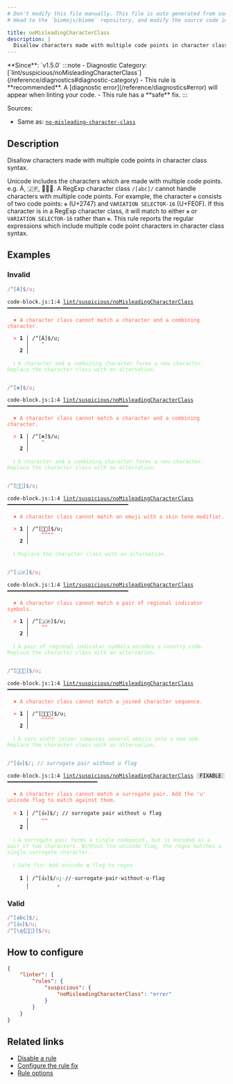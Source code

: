 ```yaml
---
# Don't modify this file manually. This file is auto generated from source, and you will lose your changes next time the website is built.
# Head to the `biomejs/biome` repository, and modify the source code in there.

title: noMisleadingCharacterClass
description: |
  Disallow characters made with multiple code points in character class syntax.
---
```


<Tabs>
<TabItem label="JavaScript (and super languages)" icon="seti:javascript">
**Since**: `v1.5.0`
:::note
- Diagnostic Category: [`lint/suspicious/noMisleadingCharacterClass`](/reference/diagnostics#diagnostic-category)
- This rule is **recommended**. A [diagnostic error](/reference/diagnostics#error) will appear when linting your code.
- This rule has a **safe** fix.
:::

Sources: 
- Same as: <a href="https://eslint.org/docs/latest/rules/no-misleading-character-class" target="_blank"><code>no-misleading-character-class</code></a>

## Description
Disallow characters made with multiple code points in character class syntax.

Unicode includes the characters which are made with multiple code points. e.g. Á, 🇯🇵, 👨‍👩‍👦.
A RegExp character class `/[abc]/` cannot handle characters with multiple code points.
For example, the character `❇️` consists of two code points: `❇` (U+2747) and `VARIATION SELECTOR-16` (U+FE0F).
If this character is in a RegExp character class, it will match to either `❇` or `VARIATION SELECTOR-16` rather than `❇️`.
This rule reports the regular expressions which include multiple code point characters in character class syntax.

## Examples

### Invalid

```js
/^[Á]$/u;
```

<pre class="language-text"><code class="language-text">code-block.js:1:4 <a href="https://biomejs.dev/linter/rules/no-misleading-character-class">lint/suspicious/noMisleadingCharacterClass</a> ━━━━━━━━━━━━━━━━━━━━━━━━━━━━━━━━━━━━━━━<br /><br />  <strong><span style="color: Tomato;">✖</span></strong> <span style="color: Tomato;">A character class cannot match a character and a combining character.</span><br />  <br />  <strong><span style="color: Tomato;">&gt;</span></strong> <strong>1 │ </strong>/^[Á]$/u;<br />   <strong>   │ </strong>   <strong><span style="color: Tomato;">^</span></strong><br />    <strong>2 │ </strong><br />  <br />  <strong><span style="color: lightgreen;">ℹ</span></strong> <span style="color: lightgreen;">A character and a combining character forms a new character. Replace the character class with an alternation.</span><br />  <br /></code></pre>

```js
/^[❇️]$/u;
```

<pre class="language-text"><code class="language-text">code-block.js:1:4 <a href="https://biomejs.dev/linter/rules/no-misleading-character-class">lint/suspicious/noMisleadingCharacterClass</a> ━━━━━━━━━━━━━━━━━━━━━━━━━━━━━━━━━━━━━━━<br /><br />  <strong><span style="color: Tomato;">✖</span></strong> <span style="color: Tomato;">A character class cannot match a character and a combining character.</span><br />  <br />  <strong><span style="color: Tomato;">&gt;</span></strong> <strong>1 │ </strong>/^[❇️]$/u;<br />   <strong>   │ </strong>   <strong><span style="color: Tomato;">^</span></strong><br />    <strong>2 │ </strong><br />  <br />  <strong><span style="color: lightgreen;">ℹ</span></strong> <span style="color: lightgreen;">A character and a combining character forms a new character. Replace the character class with an alternation.</span><br />  <br /></code></pre>

```js
/^[👶🏻]$/u;
```

<pre class="language-text"><code class="language-text">code-block.js:1:4 <a href="https://biomejs.dev/linter/rules/no-misleading-character-class">lint/suspicious/noMisleadingCharacterClass</a> ━━━━━━━━━━━━━━━━━━━━━━━━━━━━━━━━━━━━━━━<br /><br />  <strong><span style="color: Tomato;">✖</span></strong> <span style="color: Tomato;">A character class cannot match an emoji with a skin tone modifier.</span><br />  <br />  <strong><span style="color: Tomato;">&gt;</span></strong> <strong>1 │ </strong>/^[👶🏻]$/u;<br />   <strong>   │ </strong>   <strong><span style="color: Tomato;">^</span></strong><strong><span style="color: Tomato;">^</span></strong><strong><span style="color: Tomato;">^</span></strong><strong><span style="color: Tomato;">^</span></strong><br />    <strong>2 │ </strong><br />  <br />  <strong><span style="color: lightgreen;">ℹ</span></strong> <span style="color: lightgreen;">Replace the character class with an alternation.</span><br />  <br /></code></pre>

```js
/^[🇯🇵]$/u;
```

<pre class="language-text"><code class="language-text">code-block.js:1:4 <a href="https://biomejs.dev/linter/rules/no-misleading-character-class">lint/suspicious/noMisleadingCharacterClass</a> ━━━━━━━━━━━━━━━━━━━━━━━━━━━━━━━━━━━━━━━<br /><br />  <strong><span style="color: Tomato;">✖</span></strong> <span style="color: Tomato;">A character class cannot match a pair of regional indicator symbols.</span><br />  <br />  <strong><span style="color: Tomato;">&gt;</span></strong> <strong>1 │ </strong>/^[🇯🇵]$/u;<br />   <strong>   │ </strong>   <strong><span style="color: Tomato;">^</span></strong><strong><span style="color: Tomato;">^</span></strong><br />    <strong>2 │ </strong><br />  <br />  <strong><span style="color: lightgreen;">ℹ</span></strong> <span style="color: lightgreen;">A pair of regional indicator symbols encodes a country code. Replace the character class with an alternation.</span><br />  <br /></code></pre>

```js
/^[👨‍👩‍👦]$/u;
```

<pre class="language-text"><code class="language-text">code-block.js:1:4 <a href="https://biomejs.dev/linter/rules/no-misleading-character-class">lint/suspicious/noMisleadingCharacterClass</a> ━━━━━━━━━━━━━━━━━━━━━━━━━━━━━━━━━━━━━━━<br /><br />  <strong><span style="color: Tomato;">✖</span></strong> <span style="color: Tomato;">A character class cannot match a joined character sequence.</span><br />  <br />  <strong><span style="color: Tomato;">&gt;</span></strong> <strong>1 │ </strong>/^[👨‍👩‍👦]$/u;<br />   <strong>   │ </strong>   <strong><span style="color: Tomato;">^</span></strong><strong><span style="color: Tomato;">^</span></strong><strong><span style="color: Tomato;">^</span></strong><strong><span style="color: Tomato;">^</span></strong><br />    <strong>2 │ </strong><br />  <br />  <strong><span style="color: lightgreen;">ℹ</span></strong> <span style="color: lightgreen;">A zero width joiner composes several emojis into a new one. Replace the character class with an alternation.</span><br />  <br /></code></pre>

```js
/^[👍]$/; // surrogate pair without u flag
```

<pre class="language-text"><code class="language-text">code-block.js:1:4 <a href="https://biomejs.dev/linter/rules/no-misleading-character-class">lint/suspicious/noMisleadingCharacterClass</a> <span style="color: #000; background-color: #ddd;"> FIXABLE </span> ━━━━━━━━━━━━━━━━━━━━━━━━━━━━━<br /><br />  <strong><span style="color: Tomato;">✖</span></strong> <span style="color: Tomato;">A character class cannot match a surrogate pair. Add the 'u' unicode flag to match against them.</span><br />  <br />  <strong><span style="color: Tomato;">&gt;</span></strong> <strong>1 │ </strong>/^[👍]$/; // surrogate pair without u flag<br />   <strong>   │ </strong>   <strong><span style="color: Tomato;">^</span></strong><strong><span style="color: Tomato;">^</span></strong><br />    <strong>2 │ </strong><br />  <br />  <strong><span style="color: lightgreen;">ℹ</span></strong> <span style="color: lightgreen;">A surrogate pair forms a single codepoint, but is encoded as a pair of two characters. Without the unicode flag, the regex matches a single surrogate character.</span><br />  <br />  <strong><span style="color: lightgreen;">ℹ</span></strong> <span style="color: lightgreen;">Safe fix</span><span style="color: lightgreen;">: </span><span style="color: lightgreen;">Add unicode </span><span style="color: lightgreen;"><strong>u</strong></span><span style="color: lightgreen;"> flag to regex</span><br />  <br />  <strong>  1 │ </strong>/^[👍]$/<span style="color: MediumSeaGreen;">u</span>;<span style="opacity: 0.8;">·</span>//<span style="opacity: 0.8;">·</span>surrogate<span style="opacity: 0.8;">·</span>pair<span style="opacity: 0.8;">·</span>without<span style="opacity: 0.8;">·</span>u<span style="opacity: 0.8;">·</span>flag<br />  <strong>    │ </strong>        <span style="color: MediumSeaGreen;">+</span>                                  <br /></code></pre>

### Valid

```js
/^[abc]$/;
/^[👍]$/u;
/^[\q{👶🏻}]$/v;
```

## How to configure
```json title="biome.json"
{
	"linter": {
		"rules": {
			"suspicious": {
				"noMisleadingCharacterClass": "error"
			}
		}
	}
}

```
## Related links

- [Disable a rule](/linter/#disable-a-lint-rule)
- [Configure the rule fix](/linter#configure-the-rule-fix)
- [Rule options](/linter/#rule-options)

</TabItem>
</Tabs>

